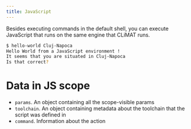 ```yaml
---
title: JavaScript
---
```



Besides executing commands in the default shell, you can execute JavaScript
that runs on the same engine that CLiMAT runs.

<JavaScript/>

```sh title=Console
$ hello-world Cluj-Napoca
Hello World from a JavaScript environment !
It seems that you are situated in Cluj-Napoca
Is that correct?
```

# Data in JS scope

* `params`. An object containing all the scope-visible params
* `toolchain`. An object containing metadata about the toolchain that
the script was defined in
* `command`. Information about the action